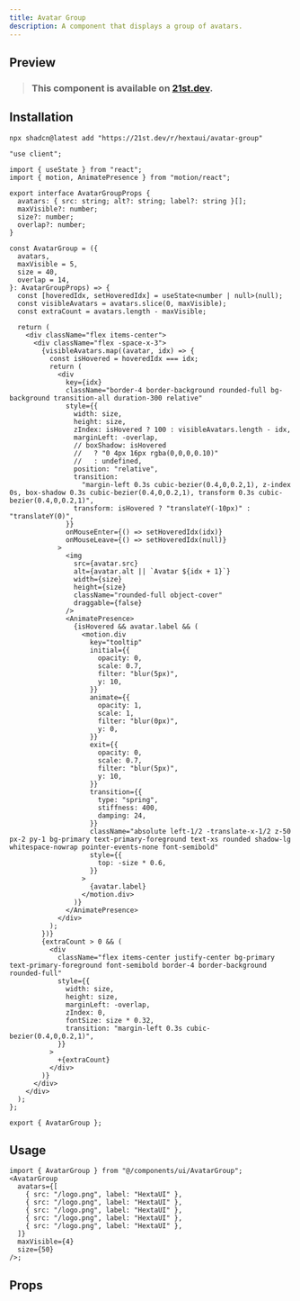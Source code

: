 ```yaml
---
title: Avatar Group
description: A component that displays a group of avatars.
---
```



## Preview

<PreviewContainer>
  <AvatarGroup
    avatars={[
      {
        src: "https://pbs.twimg.com/profile_images/1913868626605535232/yYTNh-zg_400x400.jpg",
        label: "preett",
      },
      {
        src: "https://pbs.twimg.com/profile_images/1909249051968839680/MdA0uZV4_400x400.png",
        label: "21st.dev",
      },
      {
        src: "https://pbs.twimg.com/profile_images/1593304942210478080/TUYae5z7_400x400.jpg",
        label: "shadcn",
      },
      { src: "/logo.png", label: "HextaUI" },
      { src: "/logo.png", label: "HextaUI" },
      { src: "/logo.png", label: "HextaUI" },
    ]}
    maxVisible={4}
    size={50}
  />
</PreviewContainer>

> ### This component is available on [21st.dev](https://tinyurl.com/yc3sr7bp).

## Installation

```package-install tab="CLI"
npx shadcn@latest add "https://21st.dev/r/hextaui/avatar-group"
```

```tsx title="AvatarGroup.tsx" tab="Manually"
"use client";

import { useState } from "react";
import { motion, AnimatePresence } from "motion/react";

export interface AvatarGroupProps {
  avatars: { src: string; alt?: string; label?: string }[];
  maxVisible?: number;
  size?: number;
  overlap?: number;
}

const AvatarGroup = ({
  avatars,
  maxVisible = 5,
  size = 40,
  overlap = 14,
}: AvatarGroupProps) => {
  const [hoveredIdx, setHoveredIdx] = useState<number | null>(null);
  const visibleAvatars = avatars.slice(0, maxVisible);
  const extraCount = avatars.length - maxVisible;

  return (
    <div className="flex items-center">
      <div className="flex -space-x-3">
        {visibleAvatars.map((avatar, idx) => {
          const isHovered = hoveredIdx === idx;
          return (
            <div
              key={idx}
              className="border-4 border-background rounded-full bg-background transition-all duration-300 relative"
              style={{
                width: size,
                height: size,
                zIndex: isHovered ? 100 : visibleAvatars.length - idx,
                marginLeft: -overlap,
                // boxShadow: isHovered
                //   ? "0 4px 16px rgba(0,0,0,0.10)"
                //   : undefined,
                position: "relative",
                transition:
                  "margin-left 0.3s cubic-bezier(0.4,0,0.2,1), z-index 0s, box-shadow 0.3s cubic-bezier(0.4,0,0.2,1), transform 0.3s cubic-bezier(0.4,0,0.2,1)",
                transform: isHovered ? "translateY(-10px)" : "translateY(0)",
              }}
              onMouseEnter={() => setHoveredIdx(idx)}
              onMouseLeave={() => setHoveredIdx(null)}
            >
              <img
                src={avatar.src}
                alt={avatar.alt || `Avatar ${idx + 1}`}
                width={size}
                height={size}
                className="rounded-full object-cover"
                draggable={false}
              />
              <AnimatePresence>
                {isHovered && avatar.label && (
                  <motion.div
                    key="tooltip"
                    initial={{
                      opacity: 0,
                      scale: 0.7,
                      filter: "blur(5px)",
                      y: 10,
                    }}
                    animate={{
                      opacity: 1,
                      scale: 1,
                      filter: "blur(0px)",
                      y: 0,
                    }}
                    exit={{
                      opacity: 0,
                      scale: 0.7,
                      filter: "blur(5px)",
                      y: 10,
                    }}
                    transition={{
                      type: "spring",
                      stiffness: 400,
                      damping: 24,
                    }}
                    className="absolute left-1/2 -translate-x-1/2 z-50 px-2 py-1 bg-primary text-primary-foreground text-xs rounded shadow-lg whitespace-nowrap pointer-events-none font-semibold"
                    style={{
                      top: -size * 0.6,
                    }}
                  >
                    {avatar.label}
                  </motion.div>
                )}
              </AnimatePresence>
            </div>
          );
        })}
        {extraCount > 0 && (
          <div
            className="flex items-center justify-center bg-primary text-primary-foreground font-semibold border-4 border-background rounded-full"
            style={{
              width: size,
              height: size,
              marginLeft: -overlap,
              zIndex: 0,
              fontSize: size * 0.32,
              transition: "margin-left 0.3s cubic-bezier(0.4,0,0.2,1)",
            }}
          >
            +{extraCount}
          </div>
        )}
      </div>
    </div>
  );
};

export { AvatarGroup };
```

## Usage

```tsx title="App.tsx"
import { AvatarGroup } from "@/components/ui/AvatarGroup";
<AvatarGroup
  avatars={[
    { src: "/logo.png", label: "HextaUI" },
    { src: "/logo.png", label: "HextaUI" },
    { src: "/logo.png", label: "HextaUI" },
    { src: "/logo.png", label: "HextaUI" },
    { src: "/logo.png", label: "HextaUI" },
  ]}
  maxVisible={4}
  size={50}
/>;
```

## Props

<AutoTypeTable
  path="./components/library/application/AvatarGroup.tsx"
  name="AvatarGroupProps"
/>
